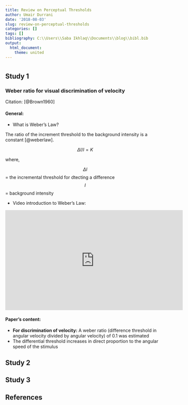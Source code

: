 ```yaml
---
title: Review on Perceptual Thresholds
author: Umair Durrani
date: '2018-08-03'
slug: review-on-perceptual-thresholds
categories: []
tags: []
bibliography: C:\\Users\\Saba Ikhlaq\\Documents\\blog\\bibl.bib
output: 
  html_document: 
    theme: united
---
```


#  {.tabset}

## Study 1

### Weber ratio for visual discrimination of velocity  

Citation: [@Brown1960]  

#### General:     

* What is Weber's Law?        

The ratio of the increment threshold to the background intensity is a constant [@weberlaw].   

$$ {\Delta}I/I = K  $$  

where,

$$ {\Delta}I $$   = the incremental threshold for dtecting a difference   
$$ I  $$   = background intensity   

* Video introduction to Weber's Law: 


<iframe width="560" height="315" src="https://www.youtube.com/embed/O_nY1TM2RZM" frameborder="0" allow="autoplay; encrypted-media" allowfullscreen></iframe>   

#### Paper's content:     

* **For discrimination of velocity:** A weber ratio (difference threshold in angular velocity divided by angular velocity) of 0.1 was estimated  
* The differential threshold increases in direct proportion to the angular speed of the stimulus   


   

 





## Study 2


## Study 3   

## References      




